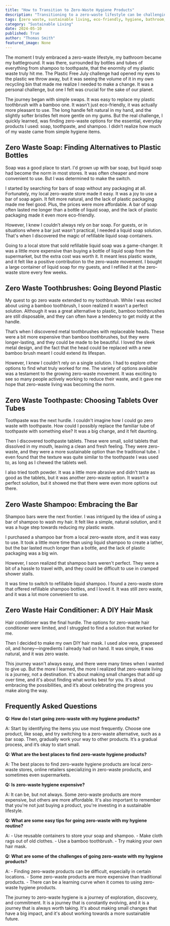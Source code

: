 ```yaml
---
title: "How to Transition to Zero-Waste Hygiene Products"
description: "Transitioning to a zero-waste lifestyle can be challenging, especially in the bathroom. This blog post provides a practical guide to finding eco-friendly alternatives for everyday hygiene products like soap, toothpaste, and shampoo, helping you reduce your plastic waste and embrace a more sustainable routine."
tags: [zero waste, sustainable living, eco-friendly, hygiene, bathroom, plastic free, soap, toothpaste, shampoo, DIY, green living]
category: "Sustainable Living"
date: 2024-05-10
published: True
author: "Thomas Smith"
featured_image: None
---
```



The moment I truly embraced a zero-waste lifestyle, my bathroom became my battleground. It was there, surrounded by bottles and tubes of everything from shampoo to toothpaste, that the enormity of my plastic waste truly hit me. The Plastic Free July challenge had opened my eyes to the plastic we throw away, but it was seeing the volume of it in my own recycling bin that made me realize I needed to make a change.  It was a personal challenge, but one I felt was crucial for the sake of our planet. 

The journey began with simple swaps.  It was easy to replace my plastic toothbrush with a bamboo one. It wasn't just eco-friendly, it was actually more pleasant to use. The long handle felt natural in my hand, and the slightly softer bristles felt more gentle on my gums. But the real challenge, I quickly learned, was finding zero-waste options for the essential, everyday products I used: soap, toothpaste, and shampoo.  I didn’t realize how much of my waste came from simple hygiene items. 

## Zero Waste Soap: Finding Alternatives to Plastic Bottles

Soap was a good place to start. I'd grown up with bar soap, but liquid soap had become the norm in most stores. It was often cheaper and more convenient to use. But I was determined to make the switch.  

I started by searching for bars of soap without any packaging at all.  Fortunately, my local zero-waste store made it easy.  It was a joy to use a bar of soap again.  It felt more natural, and the lack of plastic packaging made me feel good.  Plus, the prices were more affordable.  A bar of soap often lasted me longer than a bottle of liquid soap, and the lack of plastic packaging made it even more eco-friendly.

However, I knew I couldn’t always rely on bar soap.  For guests, or in situations where a bar just wasn't practical, I needed a liquid soap solution.  That's when I discovered the magic of refillable liquid soap containers.   

Going to a local store that sold refillable liquid soap was a game-changer.  It was a little more expensive than buying a bottle of liquid soap from the supermarket, but the extra cost was worth it.  It meant less plastic waste, and it felt like a positive contribution to the zero-waste movement.  I  bought a large container of liquid soap for my guests, and I refilled it at the zero-waste store every few weeks.

## Zero Waste Toothbrushes:  Going Beyond Plastic

My quest to go zero waste extended to my toothbrush.  While I was excited about using a bamboo toothbrush, I soon realized it wasn’t a perfect solution.  Although it was a great alternative to plastic, bamboo toothbrushes are still disposable, and they can often have a tendency to get moldy at the handle.   

That’s when I discovered metal toothbrushes with replaceable heads. These were a bit more expensive than bamboo toothbrushes, but they were longer-lasting, and they could be made to be beautiful. I loved the sleek metal design, and the fact that the head could be replaced with a new bamboo brush meant I could extend its lifespan. 

However, I knew I couldn’t rely on a single solution.  I had to explore other options to find what truly worked for me.  The variety of options available was a testament to the growing zero-waste movement.  It was exciting to see so many people actively working to reduce their waste, and it gave me hope that zero-waste living was becoming the norm.

## Zero Waste Toothpaste:  Choosing Tablets Over Tubes

Toothpaste was the next hurdle.  I couldn't imagine how I could go zero waste with toothpaste.  How could I possibly replace the familiar tube of toothpaste with something else?  It was a big change, and it felt daunting.

Then I discovered toothpaste tablets.  These were small, solid tablets that dissolved in my mouth, leaving a clean and fresh feeling.  They were zero-waste, and they were a more sustainable option than the traditional tube.  I even found that the texture was quite similar to the toothpaste I was used to, as long as I chewed the tablets well.

I also tried tooth powder.  It was a little more abrasive and didn't taste as good as the tablets, but it was another zero-waste option.  It wasn’t a perfect solution, but it showed me that there were even more options out there.

##  Zero Waste Shampoo:  Embracing the Bar

Shampoo bars were the next frontier.  I was intrigued by the idea of using a bar of shampoo to wash my hair. It felt like a simple, natural solution, and it was a huge step towards reducing my plastic waste.

I purchased a shampoo bar from a local zero-waste store, and it was easy to use. It took a little more time than using liquid shampoo to create a lather, but the bar lasted much longer than a bottle, and the lack of plastic packaging was a big win. 

However, I soon realized that shampoo bars weren't perfect. They were a bit of a hassle to travel with, and they could be difficult to use in cramped shower stalls.   

It was time to switch to refillable liquid shampoo.  I found a zero-waste store that offered refillable shampoo bottles, and I loved it. It was still zero waste, and it was a lot more convenient to use.  

##  Zero Waste Hair Conditioner:  A DIY Hair Mask 

Hair conditioner was the final hurdle.  The options for zero-waste hair conditioner were limited, and I struggled to find a solution that worked for me.  

Then I decided to make my own DIY hair mask.  I used aloe vera, grapeseed oil, and honey—ingredients I already had on hand.  It was simple, it was natural, and it was zero waste.

This journey wasn't always easy, and there were many times when I wanted to give up.  But the more I learned, the more I realized that zero-waste living is a journey, not a destination. It's about making small changes that add up over time, and it's about finding what works best for you.   It's about embracing the possibilities, and it’s about celebrating the progress you make along the way.

## Frequently Asked Questions

**Q:  How do I start going zero-waste with my hygiene products?**

A:  Start by identifying the items you use most frequently.  Choose one product, like soap, and try switching to a zero-waste alternative, such as a bar soap.  Then, gradually work your way to other products.  It’s a gradual process, and it’s okay to start small. 

**Q:  What are the best places to find zero-waste hygiene products?**

A:  The best places to find zero-waste hygiene products are local zero-waste stores, online retailers specializing in zero-waste products, and sometimes even supermarkets.  

**Q:  Is zero-waste hygiene expensive?**

A:  It can be, but not always.  Some zero-waste products are more expensive, but others are more affordable.  It's also important to remember that you're not just buying a product, you're investing in a sustainable lifestyle.  

**Q:  What are some easy tips for going zero-waste with my hygiene routine?**

A:  - Use reusable containers to store your soap and shampoo.
     -  Make cloth rags out of old clothes.
     - Use a bamboo toothbrush.
     - Try making your own hair mask.

**Q:  What are some of the challenges of going zero-waste with my hygiene products?**

A:  - Finding zero-waste products can be difficult, especially in certain locations.
      - Some zero-waste products are more expensive than traditional products.
      - There can be a learning curve when it comes to using zero-waste hygiene products.

The journey to zero-waste hygiene is a journey of exploration, discovery, and commitment.  It is a journey that is constantly evolving, and it is a journey that is always worth taking.  It's about making small changes that have a big impact, and it's about working towards a more sustainable future.

